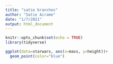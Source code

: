 ```yaml
---
title: "satie branches"
author: "Satie Airame"
date: "1/7/2021"
output: html_document
---
```


```r
knitr::opts_chunk$set(echo = TRUE)
library(tidyverse)
```

```r
ggplot(data=starwars, aes(x=mass, y=height))+
  geom_point(color="blue")
```

